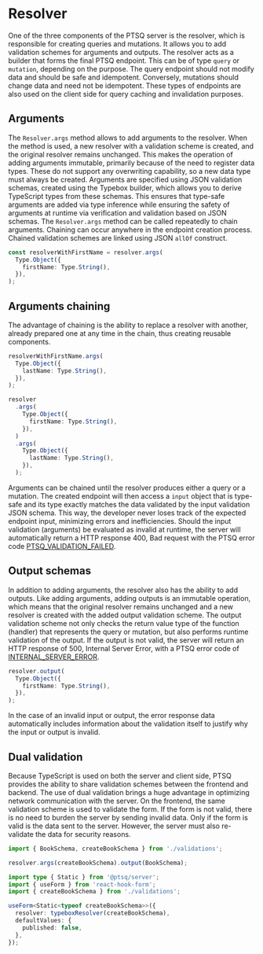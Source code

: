 # Resolver

One of the three components of the PTSQ server is the resolver, which is responsible for creating queries and mutations.
It allows you to add validation schemes for arguments and outputs.
The resolver acts as a builder that forms the final PTSQ endpoint.
This can be of type `query` or `mutation`, depending on the purpose.
The query endpoint should not modify data and should be safe and idempotent.
Conversely, mutations should change data and need not be idempotent.
These types of endpoints are also used on the client side for query caching and invalidation purposes.

## Arguments

The `Resolver.args` method allows to add arguments to the resolver.
When the method is used, a new resolver with a validation scheme is created, and the original resolver remains unchanged.
This makes the operation of adding arguments immutable, primarily because of the need to register data types.
These do not support any overwriting capability, so a new data type must always be created.
Arguments are specified using JSON validation schemas, created using the Typebox builder, which allows you to derive TypeScript types from these schemas.
This ensures that type-safe arguments are added via type inference while ensuring the safety of arguments at runtime via verification and validation based on JSON schemas.
The `Resolver.args` method can be called repeatedly to chain arguments.
Chaining can occur anywhere in the endpoint creation process.
Chained validation schemes are linked using JSON `allOf` construct.

```ts filename="Resolver with arguments" copy
const resolverWithFirstName = resolver.args(
  Type.Object({
    firstName: Type.String(),
  }),
);
```

## Arguments chaining

The advantage of chaining is the ability to replace a resolver with another, already prepared one at any time in the chain, thus creating reusable components.

```ts filename="Arguments chaining" copy
resolverWithFirstName.args(
  Type.Object({
    lastName: Type.String(),
  }),
);
```

```ts filename="Arguments chaining" copy
resolver
  .args(
    Type.Object({
      firstName: Type.String(),
    }),
  )
  .args(
    Type.Object({
      lastName: Type.String(),
    }),
  );
```

Arguments can be chained until the resolver produces either a query or a mutation.
The created endpoint will then access a `input` object that is type-safe and its type exactly matches the data validated by the input validation JSON schema.
This way, the developer never loses track of the expected endpoint input, minimizing errors and inefficiencies.
Should the input validation (arguments) be evaluated as invalid at runtime, the server will automatically return a HTTP response 400, Bad request with the PTSQ error code [PTSQ_VALIDATION_FAILED](/server/errors#error-codes).

## Output schemas

In addition to adding arguments, the resolver also has the ability to add outputs.
Like adding arguments, adding outputs is an immutable operation, which means that the original resolver remains unchanged and a new resolver is created with the added output validation scheme.
The output validation scheme not only checks the return value type of the function (handler) that represents the query or mutation, but also performs runtime validation of the output.
If the output is not valid, the server will return an HTTP response of 500, Internal Server Error, with a PTSQ error code of [INTERNAL_SERVER_ERROR](/server/errors#error-codes).

```ts filename="Resolver with output" copy
resolver.output(
  Type.Object({
    firstName: Type.String(),
  }),
);
```

In the case of an invalid input or output, the error response data automatically includes information about the validation itself to justify why the input or output is invalid.

## Dual validation

Because TypeScript is used on both the server and client side, PTSQ provides the ability to share validation schemes between the frontend and backend.
The use of dual validation brings a huge advantage in optimizing network communication with the server.
On the frontend, the same validation scheme is used to validate the form.
If the form is not valid, there is no need to burden the server by sending invalid data.
Only if the form is valid is the data sent to the server.
However, the server must also re-validate the data for security reasons.

```ts filename="External shared schemas" copy
import { BookSchema, createBookSchema } from './validations';

resolver.args(createBookSchema).output(BookSchema);
```

```ts filename="External shared schemas - React hook form" copy
import type { Static } from '@ptsq/server';
import { useForm } from 'react-hook-form';
import { createBookSchema } from './validations';

useForm<Static<typeof createBookSchema>>({
  resolver: typeboxResolver(createBookSchema),
  defaultValues: {
    published: false,
  },
});
```
